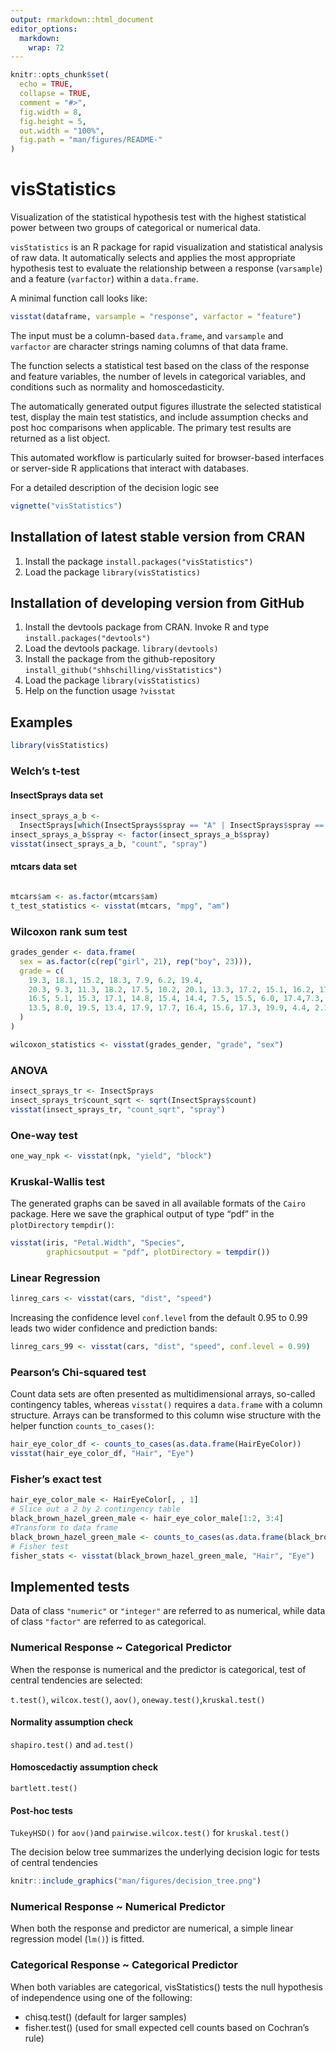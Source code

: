 ```yaml
---
output: rmarkdown::html_document
editor_options: 
  markdown: 
    wrap: 72
---
```


<!-- README.md is automatically generated from README.Rmd. Please only edit this Rmd file! -->

<!-- knitr before every resubmission -->

```r
knitr::opts_chunk$set(
  echo = TRUE,
  collapse = TRUE,
  comment = "#>",
  fig.width = 8,
  fig.height = 5,
  out.width = "100%",
  fig.path = "man/figures/README-"
)
```

# visStatistics

Visualization of the statistical hypothesis test with the highest
statistical power between two groups of categorical or numerical data.

`visStatistics` is an R package for rapid visualization and statistical analysis of raw data. It automatically selects and applies the most appropriate hypothesis test to evaluate the relationship between a response (`varsample`) and a feature (`varfactor`) within a `data.frame`. 

A minimal function call looks like:

```r
visstat(dataframe, varsample = "response", varfactor = "feature")
```

The input must be a column-based `data.frame`, and `varsample` and `varfactor` are character strings naming columns of that data frame.&#x20;

The function selects a statistical test based on the class of the response and feature variables, the number of levels in categorical variables, and conditions such as normality and homoscedasticity.

The automatically generated output figures illustrate the selected statistical test, display the main test statistics, and include assumption checks and post hoc comparisons when applicable. The primary test results are returned as a list object.

This automated workflow is particularly suited for browser-based interfaces or server-side R applications that interact with databases.


For a detailed description of the decision logic see

```r
vignette("visStatistics")
```



## Installation of latest stable version from CRAN

1.  Install the package `install.packages("visStatistics")`
2.  Load the package `library(visStatistics)`

## Installation of developing version from GitHub

1.  Install the devtools package from CRAN. Invoke R and type
    `install.packages("devtools")`
2.  Load the devtools package. `library(devtools)`
3.  Install the package from the github-repository
    `install_github("shhschilling/visStatistics")`
4.  Load the package `library(visStatistics)`
5.  Help on the function usage `?visstat`


## Examples

```r
library(visStatistics)
```

### Welch's t-test

#### InsectSprays data set

```r
insect_sprays_a_b <- 
  InsectSprays[which(InsectSprays$spray == "A" | InsectSprays$spray == "B"), ]
insect_sprays_a_b$spray <- factor(insect_sprays_a_b$spray)
visstat(insect_sprays_a_b, "count", "spray")
```

#### mtcars data set

```r
```

```r
mtcars$am <- as.factor(mtcars$am)
t_test_statistics <- visstat(mtcars, "mpg", "am")
```

### Wilcoxon rank sum test

```r
grades_gender <- data.frame(
  sex = as.factor(c(rep("girl", 21), rep("boy", 23))),
  grade = c(
    19.3, 18.1, 15.2, 18.3, 7.9, 6.2, 19.4,
    20.3, 9.3, 11.3, 18.2, 17.5, 10.2, 20.1, 13.3, 17.2, 15.1, 16.2, 17.0,
    16.5, 5.1, 15.3, 17.1, 14.8, 15.4, 14.4, 7.5, 15.5, 6.0, 17.4,7.3, 14.3, 
    13.5, 8.0, 19.5, 13.4, 17.9, 17.7, 16.4, 15.6, 17.3, 19.9, 4.4, 2.1
  )
)

wilcoxon_statistics <- visstat(grades_gender, "grade", "sex")
```

### ANOVA

```r
insect_sprays_tr <- InsectSprays
insect_sprays_tr$count_sqrt <- sqrt(InsectSprays$count)
visstat(insect_sprays_tr, "count_sqrt", "spray")
```

### One-way test

```r
one_way_npk <- visstat(npk, "yield", "block")
```

### Kruskal-Wallis test

The generated graphs can be saved in all available formats of the
`Cairo` package. Here we save the graphical output of type "pdf" in the
`plotDirectory` `tempdir()`:

```r
visstat(iris, "Petal.Width", "Species", 
        graphicsoutput = "pdf", plotDirectory = tempdir())
```

### Linear Regression

```r
linreg_cars <- visstat(cars, "dist", "speed")
```

Increasing the confidence level `conf.level` from the default 0.95 to
0.99 leads two wider confidence and prediction bands:

```r
linreg_cars_99 <- visstat(cars, "dist", "speed", conf.level = 0.99)
```

### Pearson's Chi-squared test

Count data sets are often presented as multidimensional arrays,
so-called contingency tables, whereas `visstat()` requires a
`data.frame` with a column structure. Arrays can be transformed to this
column wise structure with the helper function `counts_to_cases()`:

```r
hair_eye_color_df <- counts_to_cases(as.data.frame(HairEyeColor))
visstat(hair_eye_color_df, "Hair", "Eye")
```

### Fisher's exact test

```r
hair_eye_color_male <- HairEyeColor[, , 1]
# Slice out a 2 by 2 contingency table
black_brown_hazel_green_male <- hair_eye_color_male[1:2, 3:4]
#Transform to data frame
black_brown_hazel_green_male <- counts_to_cases(as.data.frame(black_brown_hazel_green_male))
# Fisher test
fisher_stats <- visstat(black_brown_hazel_green_male, "Hair", "Eye")
```


## Implemented tests
Data of class `"numeric"` or `"integer"` are referred to as numerical, while data of class `"factor"` are referred to as categorical.

### Numerical Response ~ Categorical Predictor
When the response is numerical and the predictor is categorical, test of central tendencies are selected: 

 `t.test()`, `wilcox.test()`, `aov()`, `oneway.test()`,`kruskal.test()`


#### Normality assumption check

`shapiro.test()` and `ad.test()`

#### Homoscedactiy assumption check
`bartlett.test()`

#### Post-hoc tests

`TukeyHSD()` for `aov()`and `pairwise.wilcox.test()` for
`kruskal.test()`

The decision below tree summarizes the underlying decision logic for tests of central tendencies
```r
knitr::include_graphics("man/figures/decision_tree.png")
```
### Numerical Response ~ Numerical Predictor

When both the response and predictor are numerical, a simple linear regression model (`lm()`) is fitted.


### Categorical Response ~ Categorical Predictor

When both variables are categorical, visStatistics() tests the null hypothesis of independence using one of the following:

-	chisq.test() (default for larger samples)
-	fisher.test() (used for small expected cell counts based on Cochran's rule)

